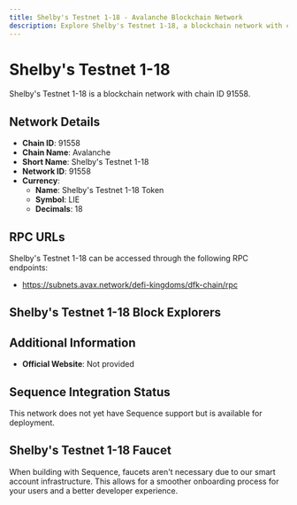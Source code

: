 ```yaml
--- 
title: Shelby's Testnet 1-18 - Avalanche Blockchain Network
description: Explore Shelby's Testnet 1-18, a blockchain network with chain ID 91558. Learn about its native currency, Shelby's Testnet 1-18 Token, and how to interact with the network.
---
```


# Shelby's Testnet 1-18

Shelby's Testnet 1-18 is a blockchain network with chain ID 91558.

## Network Details

- **Chain ID**: 91558
- **Chain Name**: Avalanche
- **Short Name**: Shelby's Testnet 1-18
- **Network ID**: 91558
- **Currency**: 
  - **Name**: Shelby's Testnet 1-18 Token
  - **Symbol**: LIE
  - **Decimals**: 18

## RPC URLs

Shelby's Testnet 1-18 can be accessed through the following RPC endpoints:

- https://subnets.avax.network/defi-kingdoms/dfk-chain/rpc

## Shelby's Testnet 1-18 Block Explorers



## Additional Information

- **Official Website**: Not provided

## Sequence Integration Status

This network does not yet have Sequence support but is available for deployment.

## Shelby's Testnet 1-18 Faucet

When building with Sequence, faucets aren't necessary due to our smart account infrastructure. This allows for a smoother onboarding process for your users and a better developer experience.
